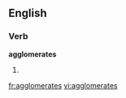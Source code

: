 
==English==

===Verb===
'''agglomerates'''

# {{third-person singular of|[[agglomerate]]}}

[[fr:agglomerates]]
[[vi:agglomerates]]